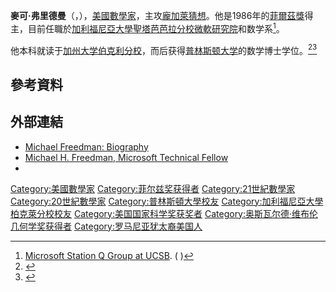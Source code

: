 {{NoteTA|
|T=zh-cn:迈克尔·弗里德曼; zh-hk:米高·佛利民; zh-tw: 麥可·弗里德曼;
|1=zh-cn:迈克尔·弗里德曼; zh-hk:米高·佛利民; zh-tw: 麥可·弗里德曼;
}}
{{expand|time=2015-01-17T08:56:43+00:00}}
{{Infobox scientist
| name              = 麥可·弗里德曼<br />Michael Freedman
|birth_name= Michael Hartley Freedman
| image             = Michael Freedman 2010.jpg
| caption           = 麥可·弗里德曼（拍攝於2010年）
| birth_date        = {{birth-date and age|April 21, 1951}}
| birth_place       = [[美國|美國]][[加利福尼亞州|加利福尼亞州]][[洛杉磯|洛杉磯]]
| other_names       =
| fields            = [[數學|數學]]
| workplaces        = [[微軟研究院|微軟研究院]]<br>[[加利福尼亞大學聖塔芭芭拉分校|加利福尼亞大學聖塔芭芭拉分校]]<br>[[聖地牙哥加利福尼亞大學|聖地牙哥加利福尼亞大學]]<br>[[普林斯頓高等研究院|普林斯頓高等研究院]]<br>[[柏克萊加州大學|柏克萊加州大學]]
| alma_mater        = [[普林斯頓大學|普林斯頓大學]]<br>[[柏克萊加州大學|柏克萊加州大學]]
| doctoral_advisor  = William Browder
| academic_advisors = 
| doctoral_students = 
| notable_students  = 
| known_for         = [[龐加萊猜想|龐加萊猜想]]
| nationality       = [[美國|美國]]
|awards             = [[奥斯瓦尔德·维布伦奖|奥斯瓦尔德·维布伦奖]] {{small|(1986)}}<br>[[菲爾茲獎|菲爾茲獎]] {{small|(1986)}}<br>[[美國國家科學獎章|美國國家科學獎章]] {{small|(1987)}}
}}

'''麥可·弗里德曼'''（{{lang-en|'''Michael Freedman'''}}，{{bd|1951年|4月21日||}}），[[美國|美國]][[數學家|數學家]]，主攻[[龐加萊猜想|龐加萊猜想]]。他是1986年的[[菲爾茲獎|菲爾茲獎]]得主，目前任職於[[加利福尼亞大學聖塔芭芭拉分校|加利福尼亞大學聖塔芭芭拉分校]][[微軟研究院|微軟研究院]]和数学系<ref>[http://stationq.ucsb.edu/ Microsoft Station Q Group at UCSB]. ( {{Wayback|url=http://stationq.ucsb.edu/ |date=20080129205055 }})</ref>。

他本科就读于[[加州大学伯克利分校|加州大学伯克利分校]]，而后获得[[普林斯顿大学|普林斯顿大学]]的数学博士学位。<ref>{{Cite web|title=Michael Freedman (1951-)|url=http://www-history.mcs.st-and.ac.uk/Biographies/Freedman.html|accessdate=2019-10-17|work=www-history.mcs.st-and.ac.uk|archive-date=2019-10-17|archive-url=https://web.archive.org/web/20191017175905/http://www-history.mcs.st-and.ac.uk/Biographies/Freedman.html|dead-url=no}}</ref><ref>{{Cite web|title=Michael Freedman|url=https://www.simonsfoundation.org/2013/11/12/michael-freedman/|accessdate=2019-10-17|date=2013-11-11|work=Simons Foundation|language=en-US|archive-date=2019-10-17|archive-url=https://web.archive.org/web/20191017175910/https://www.simonsfoundation.org/2013/11/12/michael-freedman/|dead-url=no}}</ref>

==參考資料==
{{reflist}}

==外部連結==
*[https://web.archive.org/web/20110607213748/http://www.gap-system.org/~history/Biographies/Freedman.html Michael Freedman: Biography]
*[https://web.archive.org/web/20120324102245/http://www.microsoft.com/presspass/exec/de/Freedman/default.mspx Michael H. Freedman, Microsoft Technical Fellow]
*{{MathGenealogy|id=1365}}

{{fields medallists}}
{{Winners of the National Medal of Science|math-stat-comp}}
{{奥斯瓦尔德·维布伦几何学奖获得者}}

{{Authority control}}
{{DEFAULTSORT:F}}
[[Category:美國數學家|Category:美國數學家]]
[[Category:菲尔兹奖获得者|Category:菲尔兹奖获得者]]
[[Category:21世紀數學家|Category:21世紀數學家]]
[[Category:20世紀數學家|Category:20世紀數學家]]
[[Category:普林斯頓大學校友|Category:普林斯頓大學校友]]
[[Category:加利福尼亞大學柏克萊分校校友|Category:加利福尼亞大學柏克萊分校校友]]
[[Category:美国国家科学奖获奖者|Category:美国国家科学奖获奖者]]
[[Category:奥斯瓦尔德·维布伦几何学奖获得者|Category:奥斯瓦尔德·维布伦几何学奖获得者]]
[[Category:罗马尼亚犹太裔美国人|Category:罗马尼亚犹太裔美国人]]